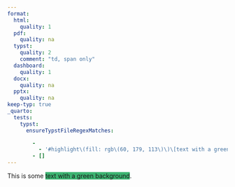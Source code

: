 ```yaml
---
format:
  html:
    quality: 1
  pdf:
    quality: na
  typst:
    quality: 2
    comment: "td, span only"
  dashboard:
    quality: 1
  docx:
    quality: na
  pptx:
    quality: na
keep-typ: true
_quarto:
  tests:
    typst:
      ensureTypstFileRegexMatches:

        -
          - '#highlight\(fill: rgb\(60, 179, 113\)\)\[text with a green background\]'
        - []
---
```

This is some [text with a green background]{style="background-color:mediumseagreen"}.

